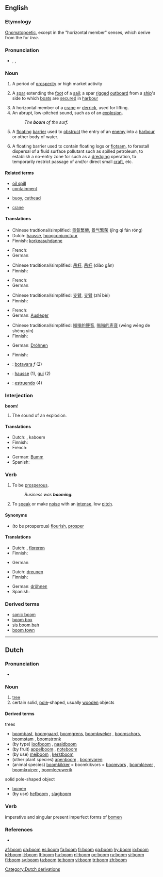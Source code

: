 {{wikipedia|dab=boom}}
{{also|Boom}}
==English==

===Etymology===
[[onomatopoetic|Onomatopoetic]], except in the "horizontal member" senses, which derive from the {{etyl|nl}} for ''tree''.

===Pronunciation===
* {{enPR|boo͞m}}, {{IPA|/buːm/}}, {{SAMPA|/bu:m/}}
*: {{rhymes|uːm}}

===Noun===
{{en-noun}}

# A period of [[prosperity]] or high market activity
# {{nautical}} A [[spar]] extending the [[foot]] of a [[sail]]; a spar [[rigged]] [[outboard]] from a [[ship]]'s side to which [[boat]]s are [[secured]] in [[harbour]]
# A horizontal member of a [[crane]] or [[derrick]], used for lifting.
# An abrupt, low-pitched sound, such as of an [[explosion]].
#: ''The '''boom''' of the surf.''
# {{military}} A [[floating]] [[barrier]] used to [[obstruct]] the entry of an [[enemy]] into a [[harbour]] or other body of water.
# A floating barrier used to contain floating logs or [[flotsam]], to forestall dispersal of a fluid surface pollutant such as spilled petroleum, to establish a no-entry zone for such as a [[dredging]] operation, to temporarily restrict passage of and/or direct small [[craft]], etc.

====Related terms====
* [[oil spill]]
* [[containment]]
* {{nautical}} [[buoy]], [[cathead]]
* [[crane]]

====Translations====
{{trans-top|period of prosperity}}
* Chinese tradtional/simplified: [[景氣繁榮]], [[景气繁荣]] (jǐng qì fán róng)
* Dutch: [[hausse]], [[hoogconjunctuur]]
* Finnish: [[korkeasuhdanne]]
{{trans-mid}}
* French: {{t+|fr|boom|m}}
* German: {{t+|de|Aufschwung|m}}
{{trans-bottom}}

{{trans-top|spar extending the foot of a sail}}
* Chinese traditional/simplified: [[吊杆]], [[吊杆]] (diào gān)
* Finnish: {{t-|fi|puomi}}
{{trans-mid}}
* French: {{t+|fr|bôme|f}}
* German: {{t+|de|Baum|m}}
{{trans-bottom}}

{{trans-top|horizontal member of a crane}}
* Chinese traditional/simplified: [[支臂]], [[支臂]] (zhī bèi)
* Finnish: {{t-|fi|puomi}}
{{trans-mid}}
* French: {{t+|fr|mat|m}}
* German: [[Ausleger]] {{m}}
{{trans-bottom}}

{{trans-top|abrupt, low-pitched sound}}
* Chinese traditional/simplified: [[嗡嗡的聲音]], [[嗡嗡的声音]] (wēng wēng de shēng yīn)
* Finnish: {{t-|fi|pamaus}}
{{trans-mid}}
* German: [[Dröhnen]] {{m}}
{{trans-bottom}}

{{trans-top|floating barrier}}
* Finnish: {{t-|fi|puomi}}
{{trans-mid}}
{{trans-bottom}}

{{checktrans-top}}
* {{ttbc|Catalan}}: [[botavara]] ''f'' (2)
* {{ttbc|French}}: [[hausse]] (1), [[gui]] (2)
* {{ttbc|Spanish}}: [[estruendo]] (4)
{{trans-bottom}}

===Interjection===
'''boom'''!

# The sound of an explosion.

====Translations====
{{trans-top|sound of explosion}}
* Dutch: {{t-|nl|boem}}, kaboem
* Finnish: {{t-|fi|pum}}
* French: {{t+|fr|boum}}
{{trans-mid}}
* German: [[Bumm]]
* Spanish: {{t+|es|pum}}
{{trans-bottom}}

===Verb===
{{en-verb}}

# {{intransitive}} To be [[prosperous]].
#: ''Business was '''booming'''.''
# {{intransitive}} To [[speak]] or make [[noise]] with an [[intense]], low [[pitch]].

====Synonyms====
* (to be prosperous) [[flourish]], [[prosper]]

====Translations====
{{trans-top|to be prosperous}}
* Dutch: {{t+|nl|bloeien}}, [[floreren]]
* Finnish: {{t-|fi|kukoistaa}}
{{trans-mid}}
* German: {{t+|de|blühen}}
{{trans-bottom}}

{{trans-top|to speak with low pitch}}
* Dutch: [[dreunen]]
* Finnish: {{t-|fi|jyristä}}
{{trans-mid}}
* German: [[dröhnen]]
* Spanish: {{t-|es|retumbar}}
{{trans-bottom}}

===Derived terms===
* [[sonic boom]]
* [[boom box]]
* [[sis boom bah]]
* [[boom town]]

[[Category:Dutch derivations]]

----

==Dutch==

===Pronunciation===
* {{audio|Nl-boom.ogg|audio}}

===Noun===
{{nl-noun|g=m|bomen|boompje}}

# [[tree]]
# certain solid, [[pole]]-shaped, usually [[wooden]] objects

====Derived terms====
trees
* [[boombast]], [[boomgaard]], [[boomgrens]], [[boomkweker]] {{m}}, [[boomschors]], [[boomstam]] {{m}}, [[boomstronk]] {{m}}
* (by type) [[loofboom]] {{m}}, [[naaldboom]] {{m}}
* (by fruit) [[appelboom]] {{m}}, [[noteboom]] {{m}}
* (by use) [[meiboom]] {{m}}, [[kerstboom]] {{m}}
* (other plant species) [[apenboom]] {{m}}, [[boomvaren]]
* (animal species) [[boomkikker]] = boomkikvors = [[boomvors]] {{m}}, [[boomklever]] {{m}}, [[boomkruiper]] {{m}}, [[boomleeuwerik]] {{m}}
solid pole-shaped object
* [[bomen]]
* (by use) [[hefboom]] {{m}}, [[slagboom]] {{m}}

===Verb===
imperative and singular present imperfect forms of [[bomen]]

===References===
* {{Koenen}}

[[af:boom]]
[[da:boom]]
[[es:boom]]
[[fa:boom]]
[[fr:boom]]
[[ga:boom]]
[[hy:boom]]
[[io:boom]]
[[id:boom]]
[[it:boom]]
[[lt:boom]]
[[hu:boom]]
[[nl:boom]]
[[oc:boom]]
[[ru:boom]]
[[si:boom]]
[[fi:boom]]
[[sv:boom]]
[[ta:boom]]
[[te:boom]]
[[vi:boom]]
[[tr:boom]]
[[zh:boom]]